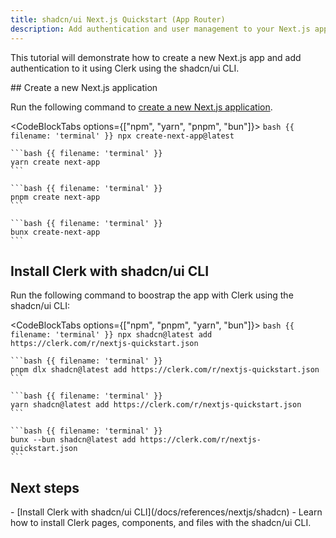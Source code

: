 ```yaml
---
title: shadcn/ui Next.js Quickstart (App Router)
description: Add authentication and user management to your Next.js app using shadcn/ui CLI.
---
```


This tutorial will demonstrate how to create a new Next.js app and add authentication to it using Clerk using the shadcn/ui CLI.

<Steps>
  ## Create a new Next.js application

  Run the following command to [create a new Next.js application](https://nextjs.org/docs/getting-started/installation).

  <CodeBlockTabs options={["npm", "yarn", "pnpm", "bun"]}>
    ```bash {{ filename: 'terminal' }}
    npx create-next-app@latest
    ```

    ```bash {{ filename: 'terminal' }}
    yarn create next-app
    ```

    ```bash {{ filename: 'terminal' }}
    pnpm create next-app
    ```

    ```bash {{ filename: 'terminal' }}
    bunx create-next-app
    ```
  </CodeBlockTabs>

  ## Install Clerk with shadcn/ui CLI

  Run the following command to boostrap the app with Clerk using the shadcn/ui CLI:

  <CodeBlockTabs options={["npm", "pnpm", "yarn", "bun"]}>
    ```bash {{ filename: 'terminal' }}
    npx shadcn@latest add https://clerk.com/r/nextjs-quickstart.json
    ```

    ```bash {{ filename: 'terminal' }}
    pnpm dlx shadcn@latest add https://clerk.com/r/nextjs-quickstart.json
    ```

    ```bash {{ filename: 'terminal' }}
    yarn shadcn@latest add https://clerk.com/r/nextjs-quickstart.json
    ```

    ```bash {{ filename: 'terminal' }}
    bunx --bun shadcn@latest add https://clerk.com/r/nextjs-quickstart.json
    ```
  </CodeBlockTabs>
</Steps>

## Next steps

<Cards>
  - [Install Clerk with shadcn/ui CLI](/docs/references/nextjs/shadcn)
  - Learn how to install Clerk pages, components, and files with the shadcn/ui CLI.
</Cards>
